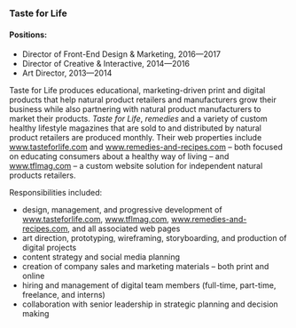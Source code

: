 
### Taste for Life
#### Positions:
<ul className={styles.jobTitles}>
  <li>Director of Front-End Design & Marketing, 2016—2017</li>
  <li>Director of Creative & Interactive, 2014—2016</li>
  <li>Art Director, 2013—2014</li>
</ul>

Taste for Life produces educational, marketing-driven print and digital products that help natural product retailers and manufacturers grow their business while also partnering with natural product manufacturers to market their products. _Taste for Life_, _remedies_ and a variety of custom healthy lifestyle magazines that are sold to and distributed by natural product retailers are produced monthly. Their web properties include www.tasteforlife.com and www.remedies-and-recipes.com – both focused on educating consumers about a healthy way of living – and www.tflmag.com – a custom website solution for independent natural products retailers.

Responsibilities included:
+ design, management, and progressive development of www.tasteforlife.com, www.tflmag.com, www.remedies-and-recipes.com, and all associated web pages
+ art direction, prototyping, wireframing, storyboarding, and production of digital projects
+ content strategy and social media planning
+ creation of company sales and marketing materials – both print and online
+ hiring and management of digital team members (full-time, part-time, freelance, and interns)
+ collaboration with senior leadership in strategic planning and decision making
